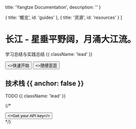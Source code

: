 
  title: 'Yangtze Documentation',
  description: ''
}

  { title: '概览', id: 'guides' },
  { title: '资源', id: 'resources' }
]

<HeroPattern />

# 长江 - 星垂平野阔，月涌大江流。

学习总结与实践总结 {{ className: 'lead' }}

<div className="not-prose mb-16 mt-6 flex gap-3">
  <Button arrow="right" href="/quickstart">
    <>快速开始</>
  </Button>
  <Button href="/just-wandering-around" variant="outline">
    <>随便逛逛</>
  </Button>
</div>

## 技术栈 {{ anchor: false }}

TODO {{ className: 'lead' }}

{/* <div className="not-prose"><Button arrow="right" href="/sdks" variant="text"><>Get your API key</></Button></div> */}

<Guides />

<Resources />
